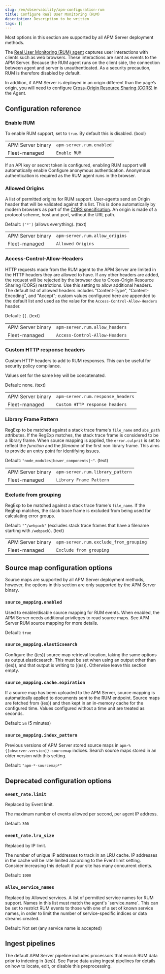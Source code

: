 ```yaml
---
slug: /en/observability/apm-configuration-rum
title: Configure Real User Monitoring (RUM)
description: Description to be written
tags: []
---
```



<div id="apm-configuration-rum"></div>

<ApmSupportOverview binary={true} fleet={true}>
  Most options in this section are supported by all APM Server deployment methods.
</ApmSupportOverview>

The [Real User Monitoring (RUM) agent](((apm-rum-ref-v))/index.html) captures user interactions with clients such as web browsers.
These interactions are sent as events to the APM Server.
Because the RUM agent runs on the client side, the connection between agent and server is unauthenticated.
As a security precaution, RUM is therefore disabled by default.

<RumConfigWidget />

In addition, if APM Server is deployed in an origin different than the page’s origin,
you will need to configure [Cross-Origin Resource Sharing (CORS)](((apm-rum-ref-v))/configuring-cors.html) in the Agent.

<div id="apm-enable-rum-support"></div>

## Configuration reference

<div id="apm-rum-enable"></div>

### Enable RUM
To enable RUM support, set to `true`.
By default this is disabled. (bool)

|  |  |
|---|---|
| APM Server binary | `apm-server.rum.enabled` |
| Fleet-managed     | `Enable RUM` |

<DocCallOut title="Note">

If an <DocLink slug="/en/observability/apm-api-key">API key</DocLink> or <DocLink slug="/en/observability/apm-secret-token">secret token</DocLink> is configured,
enabling RUM support will automatically enable <DocLink slug="/en/observability/apm-configuration-anonymous">Configure anonymous authentication</DocLink>.
Anonymous authentication is required as the RUM agent runs in the browser.

</DocCallOut>

<div id="apm-rum-allow-origins"></div>

### Allowed Origins
A list of permitted origins for RUM support.
User-agents send an Origin header that will be validated against this list.
This is done automatically by modern browsers as part of the [CORS specification](https://www.w3.org/TR/cors/).
An origin is made of a protocol scheme, host and port, without the URL path.

Default: `['*']` (allows everything). (text)

|  |  |
|---|---|
| APM Server binary | `apm-server.rum.allow_origins` |
| Fleet-managed     | `Allowed Origins` |

<div id="apm-rum-allow-headers"></div>

### Access-Control-Allow-Headers
HTTP requests made from the RUM agent to the APM Server are limited in the HTTP headers they are allowed to have.
If any other headers are added, the request will be rejected by the browser due to Cross-Origin Resource Sharing (CORS) restrictions.
Use this setting to allow additional headers.
The default list of allowed headers includes "Content-Type", "Content-Encoding", and "Accept";
custom values configured here are appended to the default list and used as the value for the `Access-Control-Allow-Headers` header.

Default: `[]`. (text)

|  |  |
|---|---|
| APM Server binary | `apm-server.rum.allow_headers` |
| Fleet-managed     | `Access-Control-Allow-Headers` |

<div id="apm-rum-response-headers"></div>

### Custom HTTP response headers
Custom HTTP headers to add to RUM responses.
This can be useful for security policy compliance.

Values set for the same key will be concatenated.

Default: none. (text)

|  |  |
|---|---|
| APM Server binary | `apm-server.rum.response_headers` |
| Fleet-managed     | `Custom HTTP response headers` |

<div id="apm-rum-library-pattern"></div>

### Library Frame Pattern
RegExp to be matched against a stack trace frame's `file_name` and `abs_path` attributes.
If the RegExp matches, the stack trace frame is considered to be a library frame.
When source mapping is applied, the `error.culprit` is set to reflect the _function_ and the _filename_
of the first non library frame.
This aims to provide an entry point for identifying issues.

Default: `"node_modules|bower_components|~"`. (text)

|  |  |
|---|---|
| APM Server binary | `apm-server.rum.library_pattern` |
| Fleet-managed     | `Library Frame Pattern` |

<div id="exclude_from_grouping"></div>

### Exclude from grouping
RegExp to be matched against a stack trace frame's `file_name`.
If the RegExp matches, the stack trace frame is excluded from being used for calculating error groups.

Default: `"^/webpack"` (excludes stack trace frames that have a filename starting with `/webpack`). (text)

|  |  |
|---|---|
| APM Server binary | `apm-server.rum.exclude_from_grouping` |
| Fleet-managed     | `Exclude from grouping` |

<div id="apm-rum-source-map"></div>

## Source map configuration options

<ApmSupportOverview binary={true} fleet={false}>
  Source maps are supported by all APM Server deployment methods, however,
  the options in this section are only supported by the APM Server binary.
</ApmSupportOverview>

<div id="apm-config-sourcemapping-enabled"></div>

### `source_mapping.enabled`
Used to enable/disable <DocLink slug="/en/observability/apm-source-map-how-to">source mapping</DocLink> for RUM events.
When enabled, the APM Server needs additional privileges to read source maps.
See <DocLink slug="/en/observability/apm-privileges-rum-source-map" section="apm-server-rum-source-mapping">APM Server RUM source mapping</DocLink> for more details.

Default: `true`

<div id="apm-config-sourcemapping-elasticsearch"></div>

### `source_mapping.elasticsearch`
Configure the ((es)) source map retrieval location, taking the same options as <DocLink slug="/en/observability/apm-elasticsearch-output">output.elasticsearch</DocLink>.
This must be set when using an output other than ((es)), and that output is writing to ((es)).
Otherwise leave this section empty.

<div id="apm-rum-sourcemap-cache"></div>

### `source_mapping.cache.expiration`
If a source map has been uploaded to the APM Server,
<DocLink slug="/en/observability/apm-source-map-how-to">source mapping</DocLink> is automatically applied to documents sent to the RUM endpoint.
Source maps are fetched from ((es)) and then kept in an in-memory cache for the configured time.
Values configured without a time unit are treated as seconds.

Default: `5m` (5 minutes)

<div id="`source_mapping.index_pattern`"></div>

### `source_mapping.index_pattern`
Previous versions of APM Server stored source maps in `apm-%{[observer.version]}-sourcemap` indices.
Search source maps stored in an older version with this setting.

Default: `"apm-*-sourcemap*"`

<div id="apm-rum-deprecated"></div>

## Deprecated configuration options

<div id="apm-event_rate.limit"></div>

### `event_rate.limit`

<DocCallOut title="Deprecated in 7.15.0" color="danger">
Replaced by <DocLink slug="/en/observability/apm-configuration-anonymous" section="event-limit">Event limit</DocLink>.
</DocCallOut>

The maximum number of events allowed per second, per agent IP address.

Default: `300`

<div id="`event_rate.lru_size`"></div>

### `event_rate.lru_size`

<DocCallOut title="Deprecated in 7.15.0" color="danger">
Replaced by <DocLink slug="/en/observability/apm-configuration-anonymous" section="ip-limit">IP limit</DocLink>.
</DocCallOut>

The number of unique IP addresses to track in an LRU cache.
IP addresses in the cache will be rate limited according to the <DocLink slug="/en/observability/apm-configuration-anonymous" section="event-limit">Event limit</DocLink> setting.
Consider increasing this default if your site has many concurrent clients.

Default: `1000`

<div id="apm-rum-allow-service-names"></div>

### `allow_service_names`

<DocCallOut title="Deprecated in 7.15.0" color="danger">
Replaced by <DocLink slug="/en/observability/apm-configuration-anonymous" section="allowed-services">Allowed services</DocLink>.
</DocCallOut>
A list of permitted service names for RUM support.
Names in this list must match the agent's `service.name`.
This can be set to restrict RUM events to those with one of a set of known service names,
in order to limit the number of service-specific indices or data streams created.

Default: Not set (any service name is accepted)

<div id="ingest_pipelines"></div>

## Ingest pipelines

The default APM Server pipeline includes processors that enrich RUM data prior to indexing in ((es)).
See <DocLink slug="/en/observability/apm-ingest-pipelines">Parse data using ingest pipelines</DocLink> for details on how to locate, edit, or disable this preprocessing.